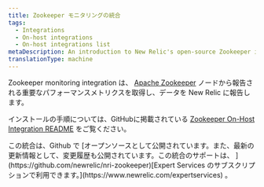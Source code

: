 ```yaml
---
title: Zookeeper モニタリングの統合
tags:
  - Integrations
  - On-host integrations
  - On-host integrations list
metaDescription: An introduction to New Relic's open-source Zookeeper integration.
translationType: machine
---
```


Zookeeper monitoring integration は、 [Apache Zookeeper](https://zookeeper.apache.org/) ノードから報告される重要なパフォーマンスメトリクスを取得し、データを New Relic に報告します。

インストールの手順については、GitHubに掲載されている [Zookeeper On-Host Integration README](https://github.com/newrelic/nri-zookeeper) をご覧ください。

<Callout variant="tip">
  この統合は、Github で [オープンソースとして公開されています。また、最新の更新情報として、変更履歴も公開されています。この統合のサポートは、 ](https://github.com/newrelic/nri-zookeeper)[Expert Services のサブスクリプションで利用できます。](https://www.newrelic.com/expertservices) 。
</Callout>
